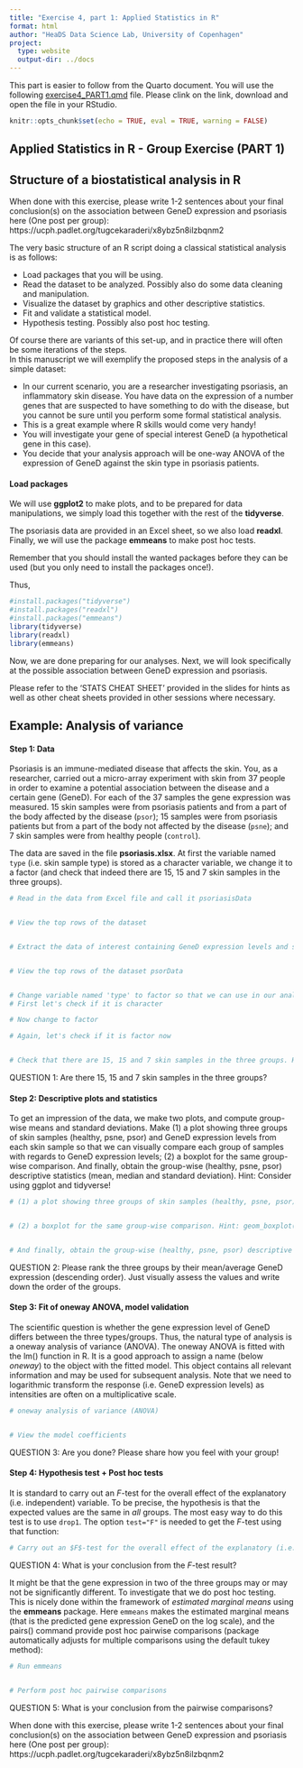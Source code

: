 ```yaml
---
title: "Exercise 4, part 1: Applied Statistics in R"
format: html
author: "HeaDS Data Science Lab, University of Copenhagen"
project:
  type: website
  output-dir: ../docs
---
```


This part is easier to follow from the Quarto document. You will use the following [exercise4_PART1.qmd](https://github.com/Center-for-Health-Data-Science/FromExceltoR/blob/2024_Oct/Teachers/Exercises/exercises4_PART1.qmd) file. Please clink on the link, download and open the file in your RStudio.

```r
knitr::opts_chunk$set(echo = TRUE, eval = TRUE, warning = FALSE)
```

## Applied Statistics in R - Group Exercise (PART 1)

## Structure of a biostatistical analysis in R

When done with this exercise, please write 1-2 sentences about your final conclusion(s) on the association between GeneD expression and psoriasis here (One post per group): https://ucph.padlet.org/tugcekaraderi/x8ybz5n8ilzbqnm2

The very basic structure of an R script doing a classical statistical analysis is as follows:

-   Load packages that you will be using.\
-   Read the dataset to be analyzed. Possibly also do some data cleaning and manipulation.\
-   Visualize the dataset by graphics and other descriptive statistics.\
-   Fit and validate a statistical model.\
-   Hypothesis testing. Possibly also post hoc testing.

Of course there are variants of this set-up, and in practice there will often be some iterations of the steps.\
In this manuscript we will exemplify the proposed steps in the analysis of a simple dataset:

-   In our current scenario, you are a researcher investigating psoriasis, an inflammatory skin disease. You have data on the expression of a number genes that are suspected to have something to do with the disease, but you cannot be sure until you perform some formal statistical analysis.
-   This is a great example where R skills would come very handy!
-   You will investigate your gene of special interest GeneD (a hypothetical gene in this case).
-   You decide that your analysis approach will be one-way ANOVA of the expression of GeneD against the skin type in psoriasis patients.

#### Load packages

We will use **ggplot2** to make plots, and to be prepared for data manipulations, we simply load this together with the rest of the **tidyverse**.

The psoriasis data are provided in an Excel sheet, so we also load **readxl**. Finally, we will use the package **emmeans** to make post hoc tests.

Remember that you should install the wanted packages before they can be used (but you only need to install the packages once!).

Thus,

```r
#install.packages("tidyverse")
#install.packages("readxl")
#install.packages("emmeans")
library(tidyverse)
library(readxl)
library(emmeans)
```

Now, we are done preparing for our analyses. Next, we will look specifically at the possible association between GeneD expression and psoriasis.

Please refer to the 'STATS CHEAT SHEET' provided in the slides for hints as well as other cheat sheets provided in other sessions where necessary.

## Example: Analysis of variance

#### Step 1: Data

Psoriasis is an immune-mediated disease that affects the skin. You, as a researcher, carried out a micro-array experiment with skin from 37 people in order to examine a potential association between the disease and a certain gene (GeneD). For each of the 37 samples the gene expression was measured. 15 skin samples were from psoriasis patients and from a part of the body affected by the disease (`psor`); 15 samples were from psoriasis patients but from a part of the body not affected by the disease (`psne`); and 7 skin samples were from healthy people (`control`).

The data are saved in the file **psoriasis.xlsx**. At first the variable named `type` (i.e. skin sample type) is stored as a character variable, we change it to a factor (and check that indeed there are 15, 15 and 7 skin samples in the three groups).

```r
# Read in the data from Excel file and call it psoriasisData


# View the top rows of the dataset


# Extract the data of interest containing GeneD expression levels and skin sample type from the dataset and call this subset psorData


# View the top rows of the dataset psorData


# Change variable named 'type' to factor so that we can use in our analysis in the next steps
# First let's check if it is character

# Now change to factor

# Again, let's check if it is factor now


# Check that there are 15, 15 and 7 skin samples in the three groups. Hint: summary()

```

QUESTION 1: Are there 15, 15 and 7 skin samples in the three groups?

#### Step 2: Descriptive plots and statistics

To get an impression of the data, we make two plots, and compute group-wise means and standard deviations. Make (1) a plot showing three groups of skin samples (healthy, psne, psor) and GeneD expression levels from each skin sample so that we can visually compare each group of samples with regards to GeneD expression levels; (2) a boxplot for the same group-wise comparison. And finally, obtain the group-wise (healthy, psne, psor) descriptive statistics (mean, median and standard deviation). Hint: Consider using ggplot and tidyverse!

```r
# (1) a plot showing three groups of skin samples (healthy, psne, psor) and GeneD expression levels from each skin sample


# (2) a boxplot for the same group-wise comparison. Hint: geom_boxplot()


# And finally, obtain the group-wise (healthy, psne, psor) descriptive statistics (mean, median and standard deviation). Hint: group_by()

```

QUESTION 2: Please rank the three groups by their mean/average GeneD expression (descending order). Just visually assess the values and write down the order of the groups.

#### Step 3: Fit of oneway ANOVA, model validation

The scientific question is whether the gene expression level of GeneD differs between the three types/groups. Thus, the natural type of analysis is a oneway analysis of variance (ANOVA). The oneway ANOVA is fitted with the lm() function in R. It is a good approach to assign a name (below *oneway*) to the object with the fitted model. This object contains all relevant information and may be used for subsequent analysis. Note that we need to logarithmic transform the response (i.e. GeneD expression levels) as intensities are often on a multiplicative scale.

```r
# oneway analysis of variance (ANOVA)


# View the model coefficients

```

QUESTION 3: Are you done? Please share how you feel with your group!

#### Step 4: Hypothesis test + Post hoc tests

It is standard to carry out an $F$-test for the overall effect of the explanatory (i.e. independent) variable. To be precise, the hypothesis is that the expected values are the same in *all* groups. The most easy way to do this test is to use `drop1`. The option `test="F"` is needed to get the $F$-test using that function:

```r
# Carry out an $F$-test for the overall effect of the explanatory (i.e. independent) variable

```

QUESTION 4: What is your conclusion from the $F$-test result?

It might be that the gene expression in two of the three groups may or may not be significantly different. To investigate that we do post hoc testing. This is nicely done within the framework of *estimated marginal means* using the **emmeans** package. Here `emmeans` makes the estimated marginal means (that is the predicted gene expression GeneD on the log scale), and the pairs() command provide post hoc pairwise comparisons (package automatically adjusts for multiple comparisons using the default tukey method):

```r
# Run emmeans


# Perform post hoc pairwise comparisons

```

QUESTION 5: What is your conclusion from the pairwise comparisons?

When done with this exercise, please write 1-2 sentences about your final conclusion(s) on the association between GeneD expression and psoriasis here (One post per group): https://ucph.padlet.org/tugcekaraderi/x8ybz5n8ilzbqnm2
